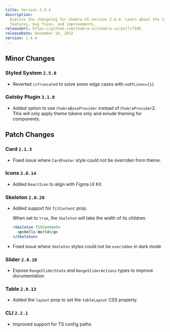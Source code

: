 ```yaml
---
title: Version 2.4.4
description:
  Explore the changelog for Chakra UI version 2.4.4. Learn about the latest
  features, bug fixes, and improvements.
releaseUrl: https://github.com/chakra-ui/chakra-ui/pull/7106
releaseDate: December 16, 2022
version: 2.4.4
---
```


## Minor Changes

### Styled System `2.5.0`

- Reverted `isTruncated` to solve some edge cases with `noOfLines={1}`

### Gatsby Plugin `3.1.0`

- Added option to use `ChakraBaseProvider` instead of `ChakraProvider`2. This
  will only apply theme tokens only and exlude theming for components.

## Patch Changes

### Card `2.1.3`

- Fixed issue where `CardFooter` style could not be overriden from theme.

### Icons `2.0.14`

- Added `ReactIcon` to align with Figma UI Kit

### Skeleton `2.0.20`

- Added support for `fitContent` prop.

  When set to `true`, the `Skeleton` will take the width of its children.

  ```jsx live=false
  <Skeleton fitContent>
    <p>Hello World</p>
  </Skeleton>
  ```

- Fixed issue where `Skeleton` styles could not be `overidden` in dark mode

### Slider `2.0.16`

- Expose `RangeSliderState` and `RangeSliderActions` types to improve
  documentation

### Table `2.0.13`

- Added the `layout` prop to set the `tableLayout` CSS property.

### CLI `2.2.1`

- Improved support for TS config paths
